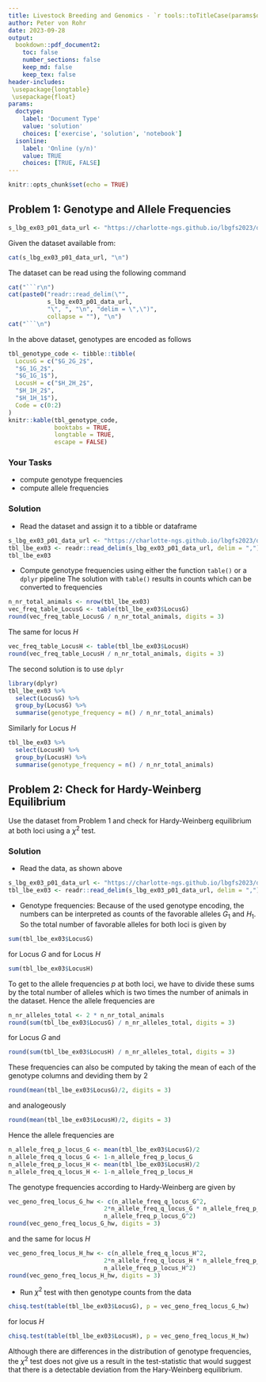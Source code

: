 ```yaml
---
title: Livestock Breeding and Genomics - `r tools::toTitleCase(params$doctype)` 3
author: Peter von Rohr
date: 2023-09-28
output:
  bookdown::pdf_document2:
    toc: false
    number_sections: false
    keep_md: false
    keep_tex: false
header-includes:
 \usepackage{longtable}
 \usepackage{float}
params:
  doctype:
    label: 'Document Type'
    value: 'solution'
    choices: ['exercise', 'solution', 'notebook']
  isonline:
    label: 'Online (y/n)'
    value: TRUE
    choices: [TRUE, FALSE]
---
```



```r
knitr::opts_chunk$set(echo = TRUE)
```


## Problem 1: Genotype and Allele Frequencies
```r
s_lbg_ex03_p01_data_url <- "https://charlotte-ngs.github.io/lbgfs2023/data/lbgfs2023_lbg_ex03.csv"
```

Given the dataset available from:

```r
cat(s_lbg_ex03_p01_data_url, "\n")
```

The dataset can be read using the following command

```r
cat("```r\n")
cat(paste0("readr::read_delim(\"", 
           s_lbg_ex03_p01_data_url, 
           "\", ", "\n", "delim = \",\")", 
           collapse = ""), "\n")
cat("```\n")
```


In the above dataset, genotypes are encoded as follows

```r
tbl_genotype_code <- tibble::tibble(
  LocusG = c("$G_2G_2$",
  "$G_1G_2$",
  "$G_1G_1$"),  
  LocusH = c("$H_2H_2$",
  "$H_1H_2$",
  "$H_1H_1$"),
  Code = c(0:2)
)
knitr::kable(tbl_genotype_code, 
             booktabs = TRUE, 
             longtable = TRUE, 
             escape = FALSE)
```

### Your Tasks

* compute genotype frequencies
* compute allele frequencies

<!-- your-solution-start
### Your Solution

* Read the dataset and assign it to a tibble or dataframe
* Compute genotype frequencies using either the function `table()` or a `dplyr` pipeline
* From genotype frequencies compute allele frequencies

---  your-solution-end -->


<!-- master-solution-start -->

### Solution

* Read the dataset and assign it to a tibble or dataframe

```r
s_lbg_ex03_p01_data_url <- "https://charlotte-ngs.github.io/lbgfs2023/data/lbgfs2023_lbg_ex03.csv"
tbl_lbe_ex03 <- readr::read_delim(s_lbg_ex03_p01_data_url, delim = ",")
tbl_lbe_ex03
```


* Compute genotype frequencies using either the function `table()` or a `dplyr` pipeline
The solution with `table()` results in counts which can be converted to frequencies

```r
n_nr_total_animals <- nrow(tbl_lbe_ex03)
vec_freq_table_LocusG <- table(tbl_lbe_ex03$LocusG)
round(vec_freq_table_LocusG / n_nr_total_animals, digits = 3)
```

The same for locus $H$

```r
vec_freq_table_LocusH <- table(tbl_lbe_ex03$LocusH)
round(vec_freq_table_LocusH / n_nr_total_animals, digits = 3)
```

The second solution is to use `dplyr`

```r
library(dplyr)
tbl_lbe_ex03 %>% 
  select(LocusG) %>%
  group_by(LocusG) %>% 
  summarise(genotype_frequency = n() / n_nr_total_animals)
```

Similarly for Locus $H$

```r
tbl_lbe_ex03 %>% 
  select(LocusH) %>%
  group_by(LocusH) %>% 
  summarise(genotype_frequency = n() / n_nr_total_animals)
```

<!-- master-solution-end -->


## Problem 2: Check for Hardy-Weinberg Equilibrium
Use the dataset from Problem 1 and check for Hardy-Weinberg equilibrium at both loci using a $\chi^2$ test.


<!-- your-solution-start
### Your Solution

* Read the data
* Compute genotype frequencies according to what would be expected following the Hary-Weinberg equilibrium
* Use the function `chisq.test()` for the doing the test.
---  your-solution-end -->


<!-- master-solution-start -->

### Solution

* Read the data, as shown above

```r
s_lbg_ex03_p01_data_url <- "https://charlotte-ngs.github.io/lbgfs2023/data/lbgfs2023_lbg_ex03.csv"
tbl_lbe_ex03 <- readr::read_delim(s_lbg_ex03_p01_data_url, delim = ",")
```


* Genotype frequencies: Because of the used genotype encoding, the numbers can be interpreted as counts of the favorable alleles $G_1$ and $H_1$. So the total number of favorable alleles for both loci is given by

```r
sum(tbl_lbe_ex03$LocusG)
```

for Locus $G$ and for Locus $H$

```r
sum(tbl_lbe_ex03$LocusH)
```

To get to the allele frequencies $p$ at both loci, we have to divide these sums by the total number of alleles which is two times the number of animals in the dataset. Hence the allele frequencies are

```r
n_nr_alleles_total <- 2 * n_nr_total_animals
round(sum(tbl_lbe_ex03$LocusG) / n_nr_alleles_total, digits = 3)
```

for Locus $G$ and

```r
round(sum(tbl_lbe_ex03$LocusH) / n_nr_alleles_total, digits = 3)
```

These frequencies can also be computed by taking the mean of each of the genotype columns and deviding them by $2$

```r
round(mean(tbl_lbe_ex03$LocusG)/2, digits = 3)
```

and analogeously

```r
round(mean(tbl_lbe_ex03$LocusH)/2, digits = 3)
```

Hence the allele frequencies are 

```r
n_allele_freq_p_locus_G <- mean(tbl_lbe_ex03$LocusG)/2
n_allele_freq_q_locus_G <- 1-n_allele_freq_p_locus_G
n_allele_freq_p_locus_H <- mean(tbl_lbe_ex03$LocusH)/2
n_allele_freq_q_locus_H <- 1-n_allele_freq_p_locus_H
```

The genotype frequencies according to Hardy-Weinberg are given by

```r
vec_geno_freq_locus_G_hw <- c(n_allele_freq_q_locus_G^2,
                           2*n_allele_freq_q_locus_G * n_allele_freq_p_locus_G,
                           n_allele_freq_p_locus_G^2)
round(vec_geno_freq_locus_G_hw, digits = 3)
```

and the same for locus $H$

```r
vec_geno_freq_locus_H_hw <- c(n_allele_freq_q_locus_H^2,
                           2*n_allele_freq_q_locus_H * n_allele_freq_p_locus_H,
                           n_allele_freq_p_locus_H^2)
round(vec_geno_freq_locus_H_hw, digits = 3)
```


* Run $\chi^2$ test with then genotype counts from the data

```r
chisq.test(table(tbl_lbe_ex03$LocusG), p = vec_geno_freq_locus_G_hw)
```

for locus $H$

```r
chisq.test(table(tbl_lbe_ex03$LocusH), p = vec_geno_freq_locus_H_hw)
```

Although there are differences in the distribution of genotype frequencies, the $\chi^2$ test does not give us a result in the test-statistic that would suggest that there is a detectable deviation from the Hary-Weinberg equilibrium.






<!-- master-solution-end -->


